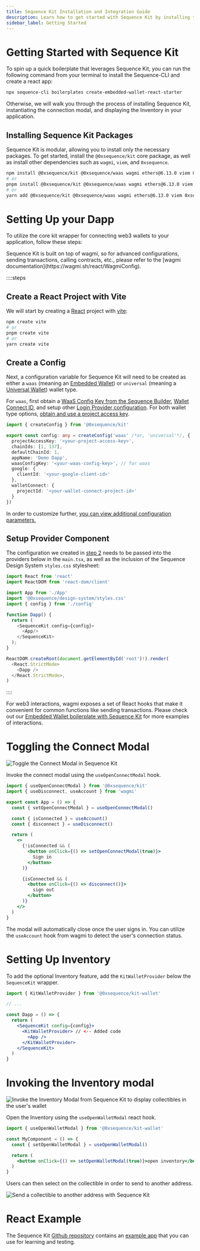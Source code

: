 ```yaml
---
title: Sequence Kit Installation and Integration Guide
description: Learn how to get started with Sequence Kit by installing the necessary packages and using the wagmi connectors to utilize an Embedded Wallet or Native EOA Wallet for authentication.
sidebar_label: Getting Started
---
```




# Getting Started with Sequence Kit
To spin up a quick boilerplate that leverages Sequence Kit, you can run the following command from your terminal to install the Sequence-CLI and create a react app:

```bash
npx sequence-cli boilerplates create-embedded-wallet-react-starter
```

Otherwise, we will walk you through the process of installing Sequence Kit, instantiating the connection modal, and displaying the Inventory in your application.
## Installing Sequence Kit Packages

Sequence Kit is modular, allowing you to install only the necessary packages. To get started, install the `@0xsequence/kit` core package, as well as install other dependencies such as `wagmi`, `viem`, and `0xsequence`.

```bash
npm install @0xsequence/kit @0xsequence/waas wagmi ethers@6.13.0 viem 0xsequence @0xsequence/design-system framer-motion @tanstack/react-query
# or
pnpm install @0xsequence/kit @0xsequence/waas wagmi ethers@6.13.0 viem 0xsequence @0xsequence/design-system framer-motion @tanstack/react-query
# or
yarn add @0xsequence/kit @0xsequence/waas wagmi ethers@6.13.0 viem 0xsequence @0xsequence/design-system framer-motion @tanstack/react-query
```

# Setting Up your Dapp

To utilize the core kit wrapper for connecting web3 wallets to your application, follow these steps:

<Callout type='info'>
  Sequence Kit is built on top of wagmi, so for advanced configurations, sending transactions, calling contracts, etc., please refer to the [wagmi documentation](https://wagmi.sh/react/WagmiConfig).
</Callout>

::::steps

## Create a React Project with Vite

We will start by creating a [React](https://react.dev/) project with [vite](https://vitejs.dev/):

```sh
npm create vite
# or
pnpm create vite
# or
yarn create vite
```

## Create a Config

Next, a configuration variable for Sequence Kit will need to be created as either a `waas` (meaning an [Embedded Wallet](/solutions/wallets/embedded-wallet/overview)) or `universal` (meaning a [Universal Wallet](/solutions/wallets/embedded-wallet/overview)) wallet type.

For `waas`, first obtain a [WaaS Config Key from the Sequence Builder](/solutions/builder/embedded-wallet/), [Wallet Connect ID](https://cloud.reown.com/sign-in), and setup other [Login Provider configuration](/solutions/builder/embedded-wallet/#login-providers). For both wallet type options, [obtain and use a project access key](/solutions/builder/getting-started).

```typescript [config.ts]
import { createConfig } from '@0xsequence/kit'

export const config: any = createConfig('waas' /*or, 'universal'*/, {
  projectAccessKey: '<your-project-access-key>',
  chainIds: [1, 137],
  defaultChainId: 1,
  appName: 'Demo Dapp',
  waasConfigKey: '<your-waas-config-key>', // for waas
  google: {
    clientId: '<your-google-client-id>' 
  }, 
  walletConnect: { 
    projectId: '<your-wallet-connect-project-id>'
  }
})
```

In order to customize further, [you can view additional configuration parameters.](/solutions/wallets/sequence-kit/custom-configuration)

## Setup Provider Component

The configuration we created in [step 2](/solutions/wallets/sequence-kit/getting-started#create-a-config) needs to be passed into the providers below in the `main.tsx`, as well as the inclusion of the Sequence Design System `styles.css` stylesheet:

```typescript [main.tsx]
import React from 'react'
import ReactDOM from 'react-dom/client'

import App from './App'
import '@0xsequence/design-system/styles.css'
import { config } from './config'

function Dapp() {
  return (
    <SequenceKit config={config}>
      <App/>
    </SequenceKit>
  );
}

ReactDOM.createRoot(document.getElementById('root')!).render(
  <React.StrictMode>
    <Dapp />
  </React.StrictMode>,
)
```
::::

For web3 interactions, wagmi exposes a set of React hooks that make it convenient for common functions like sending transactions. Please check out our [Embedded Wallet boilerplate with Sequence Kit](https://github.com/0xsequence/kit-embedded-wallet-react-boilerplate) for more examples of interactions.

# Toggling the Connect Modal

<div class="text--center">
  <img src="/img/kit/sign-in-modal.png" alt="Toggle the Connect Modal in Sequence Kit"/>
</div>

Invoke the connect modal using the `useOpenConnectModal` hook.

```jsx
import { useOpenConnectModal } from '@0xsequence/kit'
import { useDisconnect, useAccount } from 'wagmi'

export const App = () => {
  const { setOpenConnectModal } = useOpenConnectModal()

  const { isConnected } = useAccount()
  const { disconnect } = useDisconnect()

  return (
    <>
      {!isConnected && (
        <button onClick={() => setOpenConnectModal(true)}>
          Sign in
        </button>
      )}

      {isConnected && (
        <button onClick={() => disconnect()}>
          sign out
        </button>
      )}
    </>
  )
}
```

The modal will automatically close once the user signs in. You can utilize the `useAccount` hook from wagmi to detect the user's connection status.

# Setting Up Inventory
To add the optional Inventory feature, add the `KitWalletProvider` below the `SequenceKit` wrapper.

```jsx
import { KitWalletProvider } from '@0xsequence/kit-wallet'

// ...

const Dapp = () => {
  return (
    <SequenceKit config={config}>
      <KitWalletProvider> // <-- Added code
        <App />
      </KitWalletProvider>
    </SequenceKit>
  )
}
```

# Invoking the Inventory modal

<div class="text--center">
  <img src="/img/kit/inventory-modal.png" alt="Invoke the Inventory Modal from Sequence Kit to display collectibles in the user's wallet" />
</div>

Open the Inventory using the `useOpenWalletModal` react hook.

```jsx
import { useOpenWalletModal } from '@0xsequence/kit-wallet'

const MyComponent = () => {
  const { setOpenWalletModal } = useOpenWalletModal()

  return (
    <button onClick={() => setOpenWalletModal(true)}>open inventory</button>
  )
}
```

Users can then select on the collectible in order to send to another address.

<div class="text--center">
  <img src="/img/kit/sequence-kit-nft-send.png" alt="Send a collectible to another address with Sequence Kit" />
</div>

# React Example
The Sequence Kit [Github repository](https://github.com/0xsequence/kit) contains an [example app](https://github.com/0xsequence/kit/tree/master/examples/react) that you can use for learning and testing.